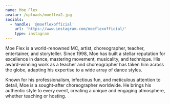 ```yaml
---
name: Moe Flex
avatar: /uploads/moeflex2.jpg
socials:
  - handle: '@moeflexofficial'
    url: 'https://www.instagram.com/moeflexofficial/'
    type: instagram
---
```


Moe Flex is a world-renowned MC, artist, choreographer, teacher, entertainer, and storyteller. Since 1998, Moe has built a stellar reputation for excellence in dance, mastering movement, musicality, and technique. His award-winning work as a teacher and choreographer has taken him across the globe, adapting his expertise to a wide array of dance styles.

Known for his professionalism, infectious fun, and meticulous attention to detail, Moe is a sought-after choreographer worldwide. He brings his authentic style to every event, creating a unique and engaging atmosphere, whether teaching or hosting.
